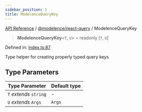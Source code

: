 ```yaml
---
sidebar_position: 1
title: ModelenceQueryKey
---
```


[API Reference](/api-reference/@modelence/react-query/type-aliases/../../../index) / [@modelence/react-query](/api-reference/@modelence/react-query/type-aliases/../index) / ModelenceQueryKey

> **ModelenceQueryKey**\<`T`, `U`\> = readonly \[`T`, `U`\]

Defined in: [index.ts:87](https://github.com/modelence/modelence/blob/7a30ecd22bee851ae2925fe6ba92db76a4d9e1d2/packages/react-query/src/index.ts#L87)

Type helper for creating properly typed query keys

## Type Parameters

| Type Parameter | Default type |
| ------ | ------ |
| `T` *extends* `string` | - |
| `U` *extends* `Args` | `Args` |
